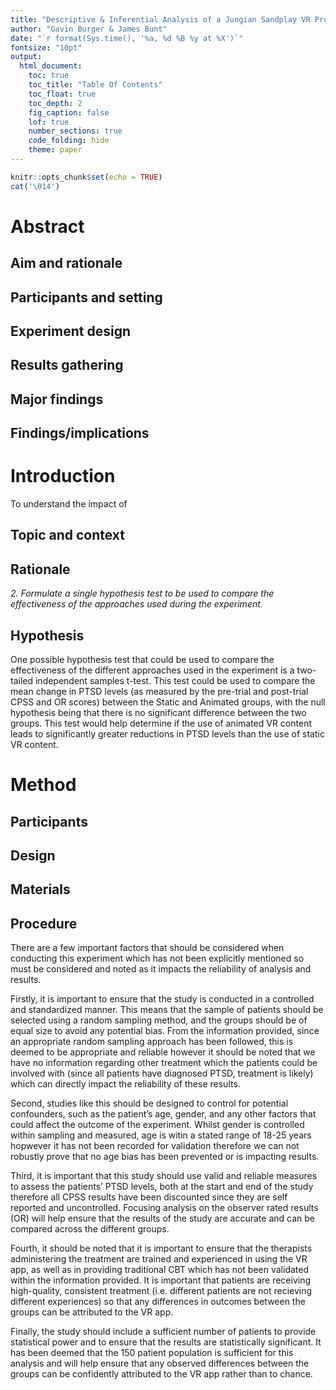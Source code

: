 ```yaml
---
title: "Descriptive & Inferential Analysis of a Jungian Sandplay VR Project"
author: "Gavin Burger & James Bunt"
date: "`r format(Sys.time(), '%a, %d %B %y at %X')`"
fontsize: "10pt"
output: 
  html_document:
    toc: true
    toc_title: "Table Of Contents"
    toc_float: true
    toc_depth: 2
    fig_caption: false
    lof: true
    number_sections: true
    code_folding: hide
    theme: paper
---
```


```r
knitr::opts_chunk$set(echo = TRUE)
cat('\014')
```

       
# Abstract



## Aim and rationale

## Participants and setting

## Experiment design

## Results gathering

## Major findings

## Findings/implications

# Introduction

To understand the impact of 

## Topic and context

## Rationale

*2. Formulate a single hypothesis test to be used to compare the effectiveness of the approaches used during the experiment.*\

## Hypothesis

One possible hypothesis test that could be used to compare the effectiveness of the different approaches used in the experiment is a two-tailed independent samples t-test. This test could be used to compare the mean change in PTSD levels (as measured by the pre-trial and post-trial CPSS and OR scores) between the Static and Animated groups, with the null hypothesis being that there is no significant difference between the two groups. This test would help determine if the use of animated VR content leads to significantly greater reductions in PTSD levels than the use of static VR content.

# Method

## Participants

## Design

## Materials

## Procedure

There are a few important factors that should be considered when conducting this experiment which has not been explicitly mentioned so must be considered and noted as it impacts the reliability of analysis and results.

Firstly, it is important to ensure that the study is conducted in a controlled and standardized manner. This means that the sample of patients should be selected using a random sampling method, and the groups should be of equal size to avoid any potential bias. From the information provided, since an appropriate random sampling approach has been followed, this is deemed to be appropriate and reliable however it should be noted that we have no information regarding other treatment which the patients could be involved with (since all patients have diagnosed PTSD, treatment is likely) which can directly impact the reliability of these results.

Second, studies like this should be designed to control for potential confounders, such as the patient's age, gender, and any other factors that could affect the outcome of the experiment. Whilst gender is controlled within sampling and measured, age is witin a stated range of 18-25 years hopwever it has not been recorded for validation therefore we can not robustly prove that no age bias has been prevented or is impacting results. 

Third, it is important that this study should use valid and reliable measures to assess the patients' PTSD levels, both at the start and end of the study therefore all CPSS results have been discounted since they are self reported and uncontrolled. Focusing analysis on the observer rated results (OR) will help ensure that the results of the study are accurate and can be compared across the different groups.

Fourth, it should be noted that it is important to ensure that the therapists administering the treatment are trained and experienced in using the VR app, as well as in providing traditional CBT which has not been validated within the information provided. It is important that patients are receiving high-quality, consistent treatment (i.e. different patients are not recieving different experiences) so that any differences in outcomes between the groups can be attributed to the VR app.

Finally, the study should include a sufficient number of patients to provide statistical power and to ensure that the results are statistically significant. It has been deemed that the 150 patient population is sufficient for this analysis and will help ensure that any observed differences between the groups can be confidently attributed to the VR app rather than to chance.




